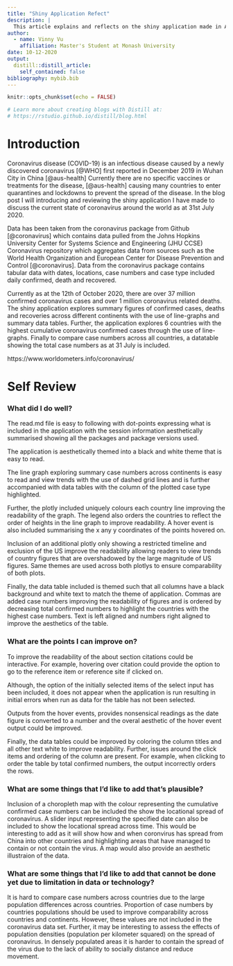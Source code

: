 ```yaml
---
title: "Shiny Application Refect"
description: |
  This article explains and reflects on the shiny application made in Assignment 1 of ETC5523
author:
  - name: Vinny Vu
    affiliation: Master's Student at Monash University
date: 10-12-2020
output:
  distill::distill_article:
    self_contained: false
bibliography: mybib.bib
---
```


```r
knitr::opts_chunk$set(echo = FALSE)

# Learn more about creating blogs with Distill at:
# https://rstudio.github.io/distill/blog.html

```

# Introduction 

Coronavirus disease (COVID-19) is an infectious disease caused by a newly discovered coronavirus [@WHO] first reported in December 2019 in Wuhan City in China [@aus-health] Currently there are no specific vaccines or treatments for the disease, [@aus-health] causing many countries to enter quarantines and lockdowns to prevent the spread of the disease. In the blog post I will introducing and reviewing the shiny application I have made to discuss the current state of coronavirus around the world as at 31st July 2020. 

Data has been taken from the coronavirus package from Github [@coronavirus] which contains data pulled from the Johns Hopkins University Center for Systems Science and Engineering (JHU CCSE) Coronavirus repository which aggregates data from sources such as the World Health Organization and European Center for Disease Prevention and Control [@coronavirus]. Data from the coronavirus package contains tabular data with dates, locations, case numbers and case type included daily confirmed, death and recovered. 

Currently as at the 12th of October 2020, there are over 37 million confirmed coronavirus cases and over 1 million coronavirus related deaths. The shiny application explores summary figures of confirmed cases, deaths and recoveries across different continents with the use of line-graphs and summary data tables. Further, the application explores 6 countries with the highest cumulative coronavirus confirmed cases through the use of line-graphs. Finally to compare case numbers across all countries, a datatable showing the total case numbers as at 31 July is included. 

https://www.worldometers.info/coronavirus/

# Self Review 

### What did I do well?

The read.md file is easy to following with dot-points expressing what is included in the application with the session information aesthetically summarised showing all the packages and package versions used. 

The application is aesthetically themed into a black and white theme that is easy to read.

The line graph exploring summary case numbers across continents is easy to read and view trends with the use of dashed grid lines and is further accompanied with data tables with the column of the plotted case type highlighted. 

Further, the plotly included uniquely colours each country line improving the readability of the graph. The legend also orders the countries to reflect the order of heights in the line graph to improve readability. A hover event is also included summarising the x any y coordinates of the points hovered on. 

Inclusion of an additional plotly only showing a restricted timeline and exclusion of the US improve the readability allowing readers to view trends of country figures that are overshadowed by the large magnitude of US figures. Same themes are used across both plotlys to ensure comparability of both plots. 

Finally, the data table included is themed such that all columns have a black background and white text to match the theme of application. Commas are added case numbers improving the readability of figures and is ordered by decreasing total confirmed numbers to highlight the countries with the highest case numbers. Text is left aligned and numbers right aligned to improve the aesthetics of the table.  

### What are the points I can improve on?

To improve the readability of the about section citations could be interactive. For example, hovering over citation could provide the option to go to the reference item or reference site if clicked on. 

Although, the option of the initially selected items of the select input has been included, it does not appear when the application is run resulting in initial errors when run as data for the table has not been selected.

Outputs from the hover events, provides nonsensical readings as the date figure is converted to a number and the overal aesthetic of the hover event output could be improved. 

Finally, the data tables could be improved by coloring the column titles and all other text white to improve readability. Further, issues around the click items and ordering of the column are present. For example, when clicking to order the table by total confirmed numbers, the output incorrectly orders the rows. 

### What are some things that I'd like to add that's plausible?

Inclusion of a choropleth map with the colour representing the cumulative confirmed case numbers can be included the show the locational spread of coronavirus. A slider input representing the specified date can also be included to show the locational spread across time. This would be interesting to add as it will show how and when coronvirus has spread from China into other countries and highlighting areas that have managed to contain or not contain the virus. A map would also provide an aesthetic illustraion of the data.  

### What are some things that I'd like to add that cannot be done yet due to limitation in data or technology? 

It is hard to compare case numbers across countries due to the large population differences across countries. Proportion of case numbers by countries populations should be used to improve comparability across countries and continents. However, these values are not included in the coronavirus data set. Further, it may be interesting to assess the effects of population densities (population per kilometer squared) on the spread of coronavirus. In densely populated areas it is harder to contain the spread of the virus due to the lack of ability to socially distance and reduce movement.

